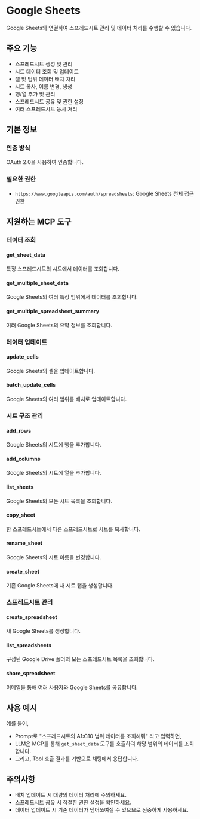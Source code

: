 # Google Sheets

Google Sheets와 연결하여 스프레드시트 관리 및 데이터 처리를 수행할 수 있습니다.

## 주요 기능
- 스프레드시트 생성 및 관리
- 시트 데이터 조회 및 업데이트
- 셀 및 범위 데이터 배치 처리
- 시트 복사, 이름 변경, 생성
- 행/열 추가 및 관리
- 스프레드시트 공유 및 권한 설정
- 여러 스프레드시트 동시 처리

## 기본 정보

### 인증 방식
OAuth 2.0을 사용하여 인증합니다.

### 필요한 권한
- `https://www.googleapis.com/auth/spreadsheets`: Google Sheets 전체 접근 권한

## 지원하는 MCP 도구

### 데이터 조회
#### get_sheet_data
특정 스프레드시트의 시트에서 데이터를 조회합니다.

#### get_multiple_sheet_data
Google Sheets의 여러 특정 범위에서 데이터를 조회합니다.

#### get_multiple_spreadsheet_summary
여러 Google Sheets의 요약 정보를 조회합니다.

### 데이터 업데이트
#### update_cells
Google Sheets의 셀을 업데이트합니다.

#### batch_update_cells
Google Sheets의 여러 범위를 배치로 업데이트합니다.

### 시트 구조 관리
#### add_rows
Google Sheets의 시트에 행을 추가합니다.

#### add_columns
Google Sheets의 시트에 열을 추가합니다.

#### list_sheets
Google Sheets의 모든 시트 목록을 조회합니다.

#### copy_sheet
한 스프레드시트에서 다른 스프레드시트로 시트를 복사합니다.

#### rename_sheet
Google Sheets의 시트 이름을 변경합니다.

#### create_sheet
기존 Google Sheets에 새 시트 탭을 생성합니다.

### 스프레드시트 관리
#### create_spreadsheet
새 Google Sheets를 생성합니다.

#### list_spreadsheets
구성된 Google Drive 폴더의 모든 스프레드시트 목록을 조회합니다.

#### share_spreadsheet
이메일을 통해 여러 사용자와 Google Sheets를 공유합니다.

## 사용 예시

예를 들어,
- Prompt로 "스프레드시트의 A1:C10 범위 데이터를 조회해줘" 라고 입력하면,
- LLM은 MCP를 통해 `get_sheet_data` 도구를 호출하여 해당 범위의 데이터를 조회합니다.
- 그리고, Tool 호출 결과를 기반으로 채팅에서 응답합니다.

## 주의사항
- 배치 업데이트 시 대량의 데이터 처리에 주의하세요.
- 스프레드시트 공유 시 적절한 권한 설정을 확인하세요.
- 데이터 업데이트 시 기존 데이터가 덮어쓰여질 수 있으므로 신중하게 사용하세요. 
